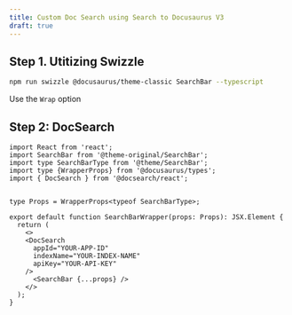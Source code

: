 ```yaml
---
title: Custom Doc Search using Search to Docusaurus V3
draft: true
---
```


## Step 1. Utitizing Swizzle

```bash npm2yarn
npm run swizzle @docusaurus/theme-classic SearchBar --typescript
```
Use the `Wrap` option

## Step 2: DocSearch

```tsx
import React from 'react';
import SearchBar from '@theme-original/SearchBar';
import type SearchBarType from '@theme/SearchBar';
import type {WrapperProps} from '@docusaurus/types';
import { DocSearch } from '@docsearch/react';


type Props = WrapperProps<typeof SearchBarType>;

export default function SearchBarWrapper(props: Props): JSX.Element {
  return (
    <>
    <DocSearch
      appId="YOUR-APP-ID"
      indexName="YOUR-INDEX-NAME"
      apiKey="YOUR-API-KEY"
    />
      <SearchBar {...props} />
    </>
  );
}
```
